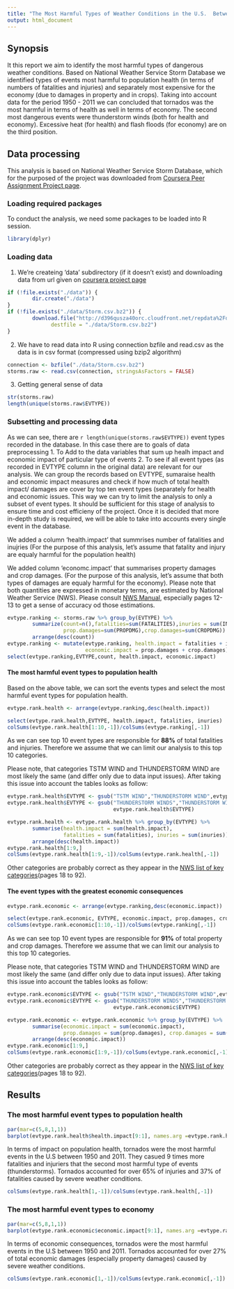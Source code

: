 ```yaml
---
title: "The Most Harmful Types of Weather Conditions in the U.S.  Between 1950 and 2011"
output: html_document
---
```


## Synopsis
It this report we aim to identify the most harmful types of dangerous weather conditions. Based on National Weather Service Storm Database we identified types of events most harmful to population health (in terms of numbers of fatalities and injuries) and separately most expensive for the economy (due to damages in property and in crops). Taking into account data for the period 1950 - 2011 we can concluded that tornados was the most harmful in terms of health as well in terms of economy. The second most dangerous events were thunderstorm winds (both for health and economy). Excessive heat (for health) and flash floods (for economy) are on the third position.

## Data processing

This analysis is based on National Weather Service Storm Database, which for
the purposed of the project was downloaded from [Coursera Peer Assignment Project page][1].

### Loading required packages
To conduct the analysis, we need some packages to be loaded into R session. 
```r
library(dplyr)
```
### Loading data
1. We're createing 'data' subdirectory (if it doesn't exist) and downloading data from url given on [coursera project page][2]
```r
if (!file.exists("./data")) {
        dir.create("./data")
}
if (!file.exists("./data/Storm.csv.bz2")) {
        download.file("http://d396qusza40orc.cloudfront.net/repdata%2Fdata%2FStormData.csv.bz2", 
              destfile = "./data/Storm.csv.bz2")
}
```
2. We have to read data into R using connection bzfile and read.csv as the data is in csv format (compressed using bzip2 algorithm)
```r
connection <- bzfile("./data/Storm.csv.bz2")
storms.raw <- read.csv(connection, stringsAsFactors = FALSE)
```
3. Getting general sense of data
```r
str(storms.raw)
length(unique(storms.raw$EVTYPE))
```


### Subsetting and processing data
As we can see, there are `r length(unique(storms.raw$EVTYPE))` event types recorded in the database. 
In this case there are to goals of data preprocessing
1. To Add to the data variables that sum up healh impact and economic impact of particular type of events
2. To see if all event types (as recorded in EVTYPE column in the original data) are relevant for our analysis. We can group the records based on EVTYPE, sumaraise health and economic impact measures and check if how much of total health impact/ damages are cover by top ten event types (separately for health and economic issues. 
This way we can try to limit the analysis to only a subset of event types. It should be sufficient for this stage of analysis to ensure time and cost efficieny of the project. Once it is decided that more in-depth study is required, we will be able to take into accounts every single event in the database. 

We added  a column 'health.impact' that summrises number of fatalities and inujries (For the purpose of this analysis, let's assume that fatality and injury are equaly harmful for the population health)

We added column 'economc.impact' that summarises property damages and crop damages. (For the purpose of this analysis, let's assume that both types of damages are equaly harmful for the economy). Please note that both quantities are expressed in monetary terms, are estimated by National Weather Service (NWS). Please consult [NWS Manual][3], especially pages 12-13 to get a sense of accuracy od those estimations.

```r
evtype.ranking <- storms.raw %>% group_by(EVTYPE) %>% 
        summarize(count=n(),fatalities=sum(FATALITIES),inuries = sum(INJURIES), 
                  prop.damages=sum(PROPDMG),crop.damages=sum(CROPDMG)) %>%
        arrange(desc(count))
evtype.ranking <- mutate(evtype.ranking, health.impact = fatalities + inuries,
                         economic.impact = prop.damages + crop.damages)
select(evtype.ranking,EVTYPE,count, health.impact, economic.impact)
```

#### The most harmful event types to population health
Based on the above table, we can sort the events types and select the most harmful event types for population health.
```r
evtype.rank.health <- arrange(evtype.ranking,desc(health.impact))

select(evtype.rank.health,EVTYPE, health.impact, fatalities, inuries)
colSums(evtype.rank.health[1:10,-1])/colSums(evtype.ranking[,-1])
```
As we can see top 10 event types are responsible for **88%** of total fatalities and injuries. Therefore we assume that we can limit our analysis to this top 10 categories.

Please note, that categories  TSTM WIND and THUNDERSTORM WIND are most likely the same (and differ only due to data input issues).  After taking this issue into account the tables looks as follow:
```r
evtype.rank.health$EVTYPE <- gsub("TSTM WIND","THUNDERSTORM WIND",evtype.rank.health$EVTYPE)
evtype.rank.health$EVTYPE <- gsub("THUNDERSTORM WINDS","THUNDERSTORM WIND", 
                                  evtype.rank.health$EVTYPE)

evtype.rank.health <- evtype.rank.health %>% group_by(EVTYPE) %>% 
        summarise(health.impact = sum(health.impact), 
                  fatalities = sum(fatalities), inuries = sum(inuries)) %>%
        arrange(desc(health.impact))
evtype.rank.health[1:9,]
colSums(evtype.rank.health[1:9,-1])/colSums(evtype.rank.health[,-1])
```
Other categories are probably correct as they appear in the [NWS list of key categories][3](pages 18 to 92).

#### The event types with the greatest economic consequences
```r
evtype.rank.economic <- arrange(evtype.ranking,desc(economic.impact))

select(evtype.rank.economic, EVTYPE, economic.impact, prop.damages, crop.damages)
colSums(evtype.rank.economic[1:10,-1])/colSums(evtype.ranking[,-1])

```


As we can see top 10 event types are responsible for **91%** of total property and crop damages. Therefore we assume that we can limit our analysis to this top 10 categories.

Please note, that categories  TSTM WIND and THUNDERSTORM WIND are most likely the same (and differ only due to data input issues).  After taking this issue into account the tables looks as follow:
```r
evtype.rank.economic$EVTYPE <- gsub("TSTM WIND","THUNDERSTORM WIND",evtype.rank.economic$EVTYPE)
evtype.rank.economic$EVTYPE <- gsub("THUNDERSTORM WINDS","THUNDERSTORM WIND", 
                                  evtype.rank.economic$EVTYPE)

evtype.rank.economic <- evtype.rank.economic %>% group_by(EVTYPE) %>% 
        summarise(economic.impact = sum(economic.impact), 
                  prop.damages = sum(prop.damages), crop.damages = sum(crop.damages)) %>%
        arrange(desc(economic.impact))
evtype.rank.economic[1:9,]
colSums(evtype.rank.economic[1:9,-1])/colSums(evtype.rank.economic[,-1])
```
Other categories are probably correct as they appear in the [NWS list of key categories][3](pages 18 to 92).

## Results
### The most harmful event types to population health

```r

par(mar=c(5,8,1,1))
barplot(evtype.rank.health$health.impact[9:1], names.arg =evtype.rank.health$EVTYPE[9:1],cex.names = 0.7, xlab = "Total number of fatalities and injuries", main = "The most harmful event types to population health between 1950 and 2011", horiz = TRUE, las=1, col="red")
```
In terms of impact on population health, tornados were the most harmful events in the U.S between 1950 and 2011. They casued 9 times more fatalities and injuriers that the second most harmful type of events (thunderstorms). Tornados accounted for over 65% of injuries and 37% of fatalities caused by severe weather conditions. 

```r
colSums(evtype.rank.health[1,-1])/colSums(evtype.rank.health[,-1])
```


### The most harmful event types to economy

```r

par(mar=c(5,8,1,1))
barplot(evtype.rank.economic$economic.impact[9:1], names.arg =evtype.rank.economic$EVTYPE[9:1],cex.names = 0.7, xlab = "Total value of crop  and property damages (in currency terms)", main = "The most damaging event types to economy between 1950 and 2011", horiz = TRUE, las=1, col="blue")
```
In terms of economic consequences, tornados were the most harmful events in the U.S between 1950 and 2011. Tornados accounted for over 27% of total economic damages (especially property damages) caused by severe weather conditions.

```r
colSums(evtype.rank.economic[1,-1])/colSums(evtype.rank.economic[,-1])
```


[2]: https://class.coursera.org/repdata-012/human_grading/view/courses/973513/assessments/4/submissions
[1]: https://d396qusza40orc.cloudfront.net/repdata%2Fdata%2FStormData.csv.bz2
[3]: https://d396qusza40orc.cloudfront.net/repdata%2Fpeer2_doc%2Fpd01016005curr.pdf
